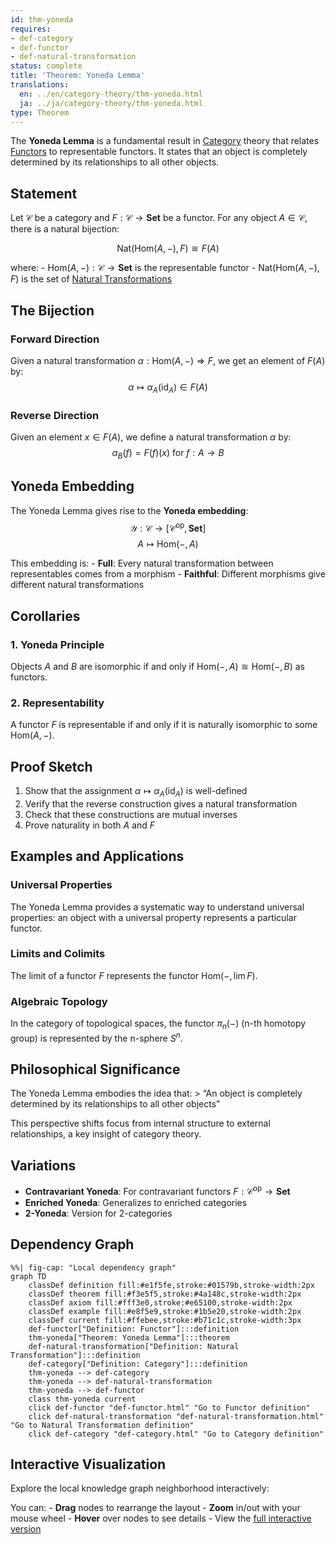 ```yaml
---
id: thm-yoneda
requires:
- def-category
- def-functor
- def-natural-transformation
status: complete
title: 'Theorem: Yoneda Lemma'
translations:
  en: ../en/category-theory/thm-yoneda.html
  ja: ../ja/category-theory/thm-yoneda.html
type: Theorem
---
```


The **Yoneda Lemma** is a fundamental result in [Category](def-category.qmd) theory that relates [Functors](def-functor.qmd) to representable functors. It states that an object is completely determined by its relationships to all other objects.

## Statement

Let $\mathcal{C}$ be a category and $F: \mathcal{C} \to \mathbf{Set}$ be a functor. For any object $A \in \mathcal{C}$, there is a natural bijection:

$$\text{Nat}(\text{Hom}(A, -), F) \cong F(A)$$

where:
- $\text{Hom}(A, -): \mathcal{C} \to \mathbf{Set}$ is the representable functor
- $\text{Nat}(\text{Hom}(A, -), F)$ is the set of [Natural Transformations](def-natural-transformation.qmd)

## The Bijection

### Forward Direction
Given a natural transformation $\alpha: \text{Hom}(A, -) \Rightarrow F$, we get an element of $F(A)$ by:
$$\alpha \mapsto \alpha_A(\text{id}_A) \in F(A)$$

### Reverse Direction
Given an element $x \in F(A)$, we define a natural transformation $\alpha$ by:
$$\alpha_B(f) = F(f)(x) \text{ for } f: A \to B$$

## Yoneda Embedding

The Yoneda Lemma gives rise to the **Yoneda embedding**:
$$\mathcal{Y}: \mathcal{C} \to [\mathcal{C}^{\text{op}}, \mathbf{Set}]$$
$$A \mapsto \text{Hom}(-, A)$$

This embedding is:
- **Full**: Every natural transformation between representables comes from a morphism
- **Faithful**: Different morphisms give different natural transformations

## Corollaries

### 1. Yoneda Principle
Objects $A$ and $B$ are isomorphic if and only if $\text{Hom}(-, A) \cong \text{Hom}(-, B)$ as functors.

### 2. Representability
A functor $F$ is representable if and only if it is naturally isomorphic to some $\text{Hom}(A, -)$.

## Proof Sketch

1. Show that the assignment $\alpha \mapsto \alpha_A(\text{id}_A)$ is well-defined
2. Verify that the reverse construction gives a natural transformation
3. Check that these constructions are mutual inverses
4. Prove naturality in both $A$ and $F$

## Examples and Applications

### Universal Properties
The Yoneda Lemma provides a systematic way to understand universal properties: an object with a universal property represents a particular functor.

### Limits and Colimits
The limit of a functor $F$ represents the functor $\text{Hom}(-, \lim F)$.

### Algebraic Topology
In the category of topological spaces, the functor $\pi_n(-)$ (n-th homotopy group) is represented by the n-sphere $S^n$.

## Philosophical Significance

The Yoneda Lemma embodies the idea that:
> "An object is completely determined by its relationships to all other objects"

This perspective shifts focus from internal structure to external relationships, a key insight of category theory.

## Variations

- **Contravariant Yoneda**: For contravariant functors $F: \mathcal{C}^{\text{op}} \to \mathbf{Set}$
- **Enriched Yoneda**: Generalizes to enriched categories
- **2-Yoneda**: Version for 2-categories

## Dependency Graph

```mermaid
%%| fig-cap: "Local dependency graph"
graph TD
    classDef definition fill:#e1f5fe,stroke:#01579b,stroke-width:2px
    classDef theorem fill:#f3e5f5,stroke:#4a148c,stroke-width:2px
    classDef axiom fill:#fff3e0,stroke:#e65100,stroke-width:2px
    classDef example fill:#e8f5e9,stroke:#1b5e20,stroke-width:2px
    classDef current fill:#ffebee,stroke:#b71c1c,stroke-width:3px
    def-functor["Definition: Functor"]:::definition
    thm-yoneda["Theorem: Yoneda Lemma"]:::theorem
    def-natural-transformation["Definition: Natural Transformation"]:::definition
    def-category["Definition: Category"]:::definition
    thm-yoneda --> def-category
    thm-yoneda --> def-natural-transformation
    thm-yoneda --> def-functor
    class thm-yoneda current
    click def-functor "def-functor.html" "Go to Functor definition"
    click def-natural-transformation "def-natural-transformation.html" "Go to Natural Transformation definition"
    click def-category "def-category.html" "Go to Category definition"
```

## Interactive Visualization

Explore the local knowledge graph neighborhood interactively:

::: {.graph-viz data-id="thm-yoneda" data-width="700" data-height="500"}
:::

You can:
- **Drag** nodes to rearrange the layout
- **Zoom** in/out with your mouse wheel
- **Hover** over nodes to see details
- View the [full interactive version](../../output/interactive/thm-yoneda.html){target="_blank"}
